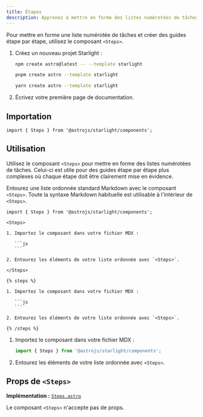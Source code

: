 ```yaml
---
title: Étapes
description: Apprenez à mettre en forme des listes numérotées de tâches pour créer des guides étape par étape dans Starlight.
---
```



Pour mettre en forme une liste numérotée de tâches et créer des guides étape par étape, utilisez le composant `<Steps>`.


<Preview>

<Steps slot="preview">

1. Créez un nouveau projet Starlight :

   <Tabs syncKey="pkg">

   <TabItem label="npm">

   ```sh
   npm create astro@latest -- --template starlight
   ```

   </TabItem>

   <TabItem label="pnpm">

   ```sh
   pnpm create astro --template starlight
   ```

   </TabItem>

   <TabItem label="Yarn">

   ```sh
   yarn create astro --template starlight
   ```

   </TabItem>

   </Tabs>

2. Écrivez votre première page de documentation.

</Steps>

</Preview>

## Importation

```tsx
import { Steps } from '@astrojs/starlight/components';
```

## Utilisation

Utilisez le composant `<Steps>` pour mettre en forme des listes numérotées de tâches.
Celui-ci est utile pour des guides étape par étape plus complexes où chaque étape doit être clairement mise en évidence.

Entourez une liste ordonnée standard Markdown avec le composant `<Steps>`.
Toute la syntaxe Markdown habituelle est utilisable à l'intérieur de `<Steps>`.

<Preview>

````mdx
import { Steps } from '@astrojs/starlight/components';

<Steps>

1. Importez le composant dans votre fichier MDX :

   ```js
   ```

2. Entourez les éléments de votre liste ordonnée avec `<Steps>`.

</Steps>
````

<Fragment slot="markdoc">

````markdoc
{% steps %}

1. Importez le composant dans votre fichier MDX :

   ```js
   ```

2. Entourez les éléments de votre liste ordonnée avec `<Steps>`.

{% /steps %}
````

</Fragment>

<Steps slot="preview">

1. Importez le composant dans votre fichier MDX :

   ```js
   import { Steps } from '@astrojs/starlight/components';
   ```

2. Entourez les éléments de votre liste ordonnée avec `<Steps>`.

</Steps>

</Preview>

## Props de `<Steps>`

**Implémentation :** [`Steps.astro`](https://github.com/withastro/starlight/blob/main/packages/starlight/user-components/Steps.astro)

Le composant `<Steps>` n'accepte pas de props.

